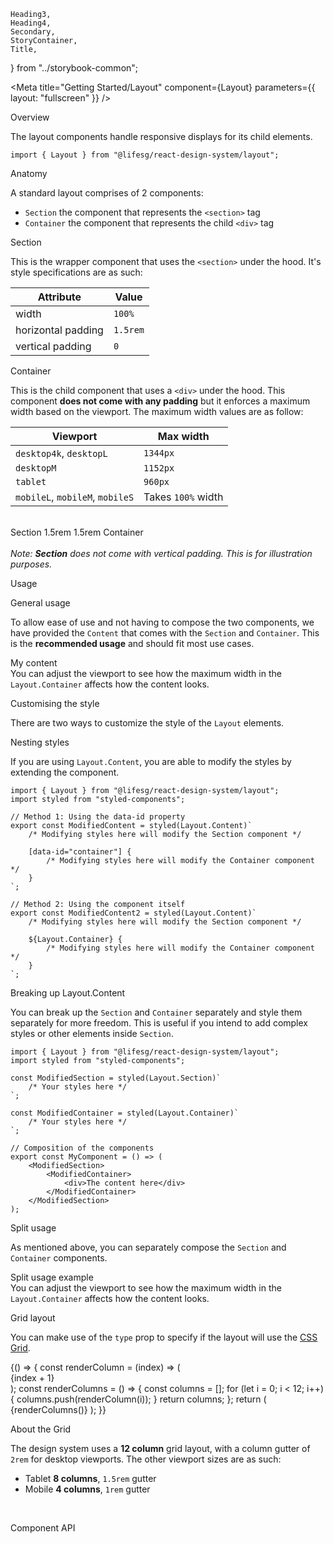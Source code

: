     Heading3,
    Heading4,
    Secondary,
    StoryContainer,
    Title,
} from "../storybook-common";

<Meta
    title="Getting Started/Layout"
    component={Layout}
    parameters={{ layout: "fullscreen" }}
/>

<Title>Layout</Title>

<Secondary>Overview</Secondary>

The layout components handle responsive displays for its child elements.

```tsx
import { Layout } from "@lifesg/react-design-system/layout";
```

<Heading3>Anatomy</Heading3>

A standard layout comprises of 2 components:

-   `Section` the component that represents the `<section>` tag
-   `Container` the component that represents the child `<div>` tag

<Heading4>Section</Heading4>

This is the wrapper component that uses the `<section>` under the hood. It's style specifications are
as such:

| Attribute          | Value    |
| ------------------ | -------- |
| width              | `100%`   |
| horizontal padding | `1.5rem` |
| vertical padding   | `0`      |

<Heading4>Container</Heading4>

This is the child component that uses a `<div>` under the hood. This component **does not come with any padding** but it enforces a maximum width based on the viewport. The maximum width values are as follow:

| Viewport                        | Max width          |
| ------------------------------- | ------------------ |
| `desktop4k`, `desktopL`         | `1344px`           |
| `desktopM`                      | `1152px`           |
| `tablet`                        | `960px`            |
| `mobileL`, `mobileM`, `mobileS` | Takes `100%` width |

<br />

<!-- DIAGRAM -->

<div style={{ padding: "3rem 0" }}>
    <Layout.Section
        style={{
            padding: "2.5rem 1.5rem",
            background: "#F9B5B2",
            display: "flex",
            justifyContent: "center",
        }}
    >
        <Label>Section</Label>
        <PaddingLabel>1.5rem</PaddingLabel>
        <PaddingLabel direction="right">1.5rem</PaddingLabel>
        <Layout.Container
            style={{
                background: "#FDDDD7",
                display: "flex",
                justifyContent: "center",
            }}
        >
            <Label>Container</Label>
            <div
                style={{
                    width: "100%",
                    height: "50px",
                }}
            />
        </Layout.Container>
    </Layout.Section>
    <br />
    <Text.XSmall>
        <em>
            Note: <strong>Section</strong> does not come with vertical padding.
            This is for illustration purposes.
        </em>
    </Text.XSmall>
</div>

<!-- STORY -->

<Secondary>Usage</Secondary>

<Heading3>General usage</Heading3>

To allow ease of use and not having to compose the two components, we have provided the `Content` that comes with the `Section` and `Container`. This is the **recommended usage** and should fit most use cases.

<Canvas>
    <Story name="General usage">
        <Layout.Content>
            <div
                style={{
                    width: "100%",
                    padding: "2rem 0",
                    border: "2px dotted #A4A4A4",
                }}
            >
                <Text.H1>My content</Text.H1>
                <br />
                <Text.Body>
                    You can adjust the viewport to see how the maximum width in
                    the
                    <code>Layout.Container</code> affects how the content looks.
                </Text.Body>
            </div>
        </Layout.Content>
    </Story>
</Canvas>

<Heading3>Customising the style</Heading3>

There are two ways to customize the style of the `Layout` elements.

<Heading4>Nesting styles</Heading4>

If you are using `Layout.Content`, you are able to modify the styles by extending the component.

```tsx
import { Layout } from "@lifesg/react-design-system/layout";
import styled from "styled-components";

// Method 1: Using the data-id property
export const ModifiedContent = styled(Layout.Content)`
    /* Modifying styles here will modify the Section component */

    [data-id="container"] {
        /* Modifying styles here will modify the Container component */
    }
`;

// Method 2: Using the component itself
export const ModifiedContent2 = styled(Layout.Content)`
    /* Modifying styles here will modify the Section component */

    ${Layout.Container} {
        /* Modifying styles here will modify the Container component */
    }
`;
```

<Heading4>Breaking up Layout.Content</Heading4>

You can break up the `Section` and `Container` separately and style them separately for more freedom. This is useful
if you intend to add complex styles or other elements inside `Section`.

```tsx
import { Layout } from "@lifesg/react-design-system/layout";
import styled from "styled-components";

const ModifiedSection = styled(Layout.Section)`
    /* Your styles here */
`;

const ModifiedContainer = styled(Layout.Container)`
    /* Your styles here */
`;

// Composition of the components
export const MyComponent = () => (
    <ModifiedSection>
        <ModifiedContainer>
            <div>The content here</div>
        </ModifiedContainer>
    </ModifiedSection>
);
```

<Heading3>Split usage</Heading3>

As mentioned above, you can separately compose the `Section` and `Container` components.

<Preview>
    <Story name="Split usage">
        <Layout.Section>
            <Layout.Container>
                <div
                    style={{
                        width: "100%",
                        padding: "2rem 0",
                        border: "2px dotted #A4A4A4",
                    }}
                >
                    <Text.H1>Split usage example</Text.H1>
                    <br />
                    <Text.Body>
                        You can adjust the viewport to see how the maximum width
                        in the
                        <code>Layout.Container</code> affects how the content looks.
                    </Text.Body>
                </div>
            </Layout.Container>
        </Layout.Section>
    </Story>
</Preview>

<Secondary>Grid layout</Secondary>

You can make use of the `type` prop to specify if the layout will use the [CSS Grid](https://css-tricks.com/snippets/css/complete-guide-grid/).

<Preview>
    <Story name="Grid layout">
        {() => {
            const renderColumn = (index) => (
                <div
                    style={{
                        border: "2px dotted #F26664",
                        background: "#F9B5B2",
                        display: "flex",
                        justifyContent: "center",
                        alignItems: "center",
                        height: "300px",
                    }}
                    key={index}
                >
                    <Text.BodySmall weight="semibold">
                        {index + 1}
                    </Text.BodySmall>
                </div>
            );
            const renderColumns = () => {
                const columns = [];
                for (let i = 0; i < 12; i++) {
                    columns.push(renderColumn(i));
                }
                return columns;
            };
            return (
                <Layout.Content type="grid" style={{ background: "#FDDDD7" }}>
                    {renderColumns()}
                </Layout.Content>
            );
        }}
    </Story>
</Preview>

<Heading3>About the Grid</Heading3>

The design system uses a **12 column** grid layout, with a column gutter of `2rem` for desktop viewports. The other viewport sizes are as such:

-   Tablet **8 columns**, `1.5rem` gutter
-   Mobile **4 columns**, `1rem` gutter

<br />

<Secondary>Component API</Secondary>

<PropsTable />
